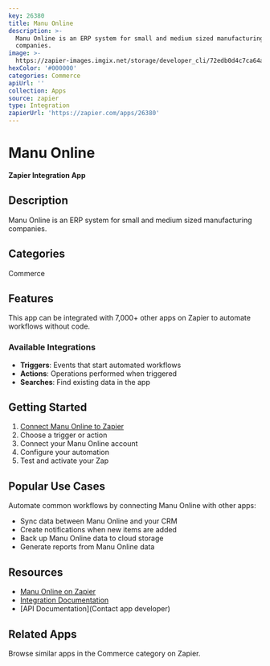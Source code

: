 ```yaml
---
key: 26380
title: Manu Online
description: >-
  Manu Online is an ERP system for small and medium sized manufacturing
  companies.
image: >-
  https://zapier-images.imgix.net/storage/developer_cli/72edb0d4c7ca64a64b8a70b48d3c46ee.png?auto=format%2Ccompress&ixlib=python-3.0.0&q=50
hexColor: '#000000'
categories: Commerce
apiUrl: ''
collection: Apps
source: zapier
type: Integration
zapierUrl: 'https://zapier.com/apps/26380'
---
```

# Manu Online

**Zapier Integration App**

## Description

Manu Online is an ERP system for small and medium sized manufacturing companies.

## Categories

Commerce

## Features

This app can be integrated with 7,000+ other apps on Zapier to automate workflows without code.

### Available Integrations

- **Triggers**: Events that start automated workflows
- **Actions**: Operations performed when triggered
- **Searches**: Find existing data in the app

## Getting Started

1. [Connect Manu Online to Zapier](https://zapier.com/apps/26380)
2. Choose a trigger or action
3. Connect your Manu Online account
4. Configure your automation
5. Test and activate your Zap

## Popular Use Cases

Automate common workflows by connecting Manu Online with other apps:

- Sync data between Manu Online and your CRM
- Create notifications when new items are added
- Back up Manu Online data to cloud storage
- Generate reports from Manu Online data

## Resources

- [Manu Online on Zapier](https://zapier.com/apps/26380)
- [Integration Documentation](https://zapier.com/apps/26380/integrations)
- [API Documentation](Contact app developer)

## Related Apps

Browse similar apps in the Commerce category on Zapier.
